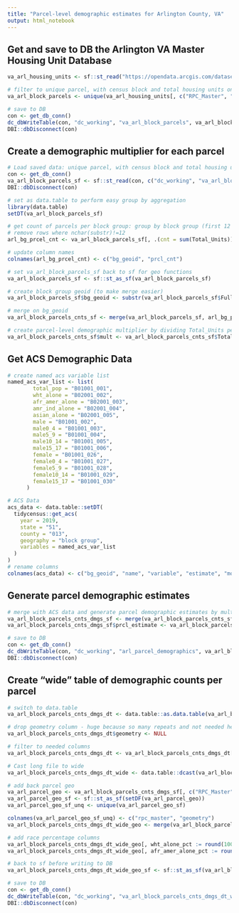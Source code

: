 ```yaml
---
title: "Parcel-level demographic estimates for Arlington County, VA"
output: html_notebook
---
```


## Get and save to DB the Arlington VA Master Housing Unit Database

```r
va_arl_housing_units <- sf::st_read("https://opendata.arcgis.com/datasets/628f6de7205641169273ea684a74fb0f_0.geojson")

# filter to unique parcel, with census block and total housing units on the parcel
va_arl_block_parcels <- unique(va_arl_housing_units[, c("RPC_Master", "Full_Block", "Total_Units")])

# save to DB
con <- get_db_conn()
dc_dbWriteTable(con, "dc_working", "va_arl_block_parcels", va_arl_block_parcels)
DBI::dbDisconnect(con)
```

## Create a demographic multiplier for each parcel

```r
# Load saved data: unique parcel, with census block and total housing units on the parcel
con <- get_db_conn()
va_arl_block_parcels_sf <- sf::st_read(con, c("dc_working", "va_arl_block_parcels"))
DBI::dbDisconnect(con)

# set as data.table to perform easy group by aggregation
library(data.table)
setDT(va_arl_block_parcels_sf)

# get count of parcels per block group: group by block group (first 12 integers of Full_Block) and get count of units per block group (sum(Total_Units))
# remove rows where nchar(substr)!=12
arl_bg_prcel_cnt <- va_arl_block_parcels_sf[, .(cnt = sum(Total_Units)), substr(Full_Block, 1, 12)][nchar(substr)==12]

# update column names
colnames(arl_bg_prcel_cnt) <- c("bg_geoid", "prcl_cnt")

# set va_arl_block_parcels_sf back to sf for geo functions
va_arl_block_parcels_sf <- sf::st_as_sf(va_arl_block_parcels_sf)

# create block group geoid (to make merge easier)
va_arl_block_parcels_sf$bg_geoid <- substr(va_arl_block_parcels_sf$Full_Block, 1, 12)

# merge on bg_geoid
va_arl_block_parcels_cnts_sf <- merge(va_arl_block_parcels_sf, arl_bg_prcel_cnt, by = "bg_geoid")

# create parcel-level demographic multiplier by dividing Total_Units per parcel by total count of parcels in the block group (prcl_cnt) 
va_arl_block_parcels_cnts_sf$mult <- va_arl_block_parcels_cnts_sf$Total_Units/va_arl_block_parcels_cnts_sf$prcl_cnt
```

## Get ACS Demographic Data

```r
# create named acs variable list
named_acs_var_list <- list(
        total_pop = "B01001_001",
        wht_alone = "B02001_002",
        afr_amer_alone = "B02001_003",
        amr_ind_alone = "B02001_004",
        asian_alone = "B02001_005",
        male = "B01001_002",
        male0_4 = "B01001_003",
        male5_9 = "B01001_004",
        male10_14 = "B01001_005",
        male15_17 = "B01001_006",
        female = "B01001_026",
        female0_4 = "B01001_027",
        female5_9 = "B01001_028",
        female10_14 = "B01001_029",
        female15_17 = "B01001_030"
      )

# ACS Data
acs_data <- data.table::setDT(
  tidycensus::get_acs(
    year = 2019,
    state = "51",
    county = "013",
    geography = "block group",
    variables = named_acs_var_list
  )
)
# rename columns
colnames(acs_data) <- c("bg_geoid", "name", "variable", "estimate", "moe")
```

## Generate parcel demographic estimates

```r
# merge with ACS data and generate parcel demographic estimates by multiplying ACS estimate by parcel multipliers
va_arl_block_parcels_cnts_dmgs_sf <- merge(va_arl_block_parcels_cnts_sf, acs_data, by = "bg_geoid", allow.cartesian=TRUE)
va_arl_block_parcels_cnts_dmgs_sf$prcl_estimate <- va_arl_block_parcels_cnts_dmgs_sf$mult * va_arl_block_parcels_cnts_dmgs_sf$estimate

# save to DB
con <- get_db_conn()
dc_dbWriteTable(con, "dc_working", "arl_parcel_demographics", va_arl_block_parcels_cnts_dmgs_sf)
DBI::dbDisconnect(con)
```

## Create "wide" table of demographic counts per parcel

```r
# switch to data.table
va_arl_block_parcels_cnts_dmgs_dt <- data.table::as.data.table(va_arl_block_parcels_cnts_dmgs_sf)

# drop geometry column - huge because so many repeats and not needed here
va_arl_block_parcels_cnts_dmgs_dt$geometry <- NULL

# filter to needed columns
va_arl_block_parcels_cnts_dmgs_dt <- va_arl_block_parcels_cnts_dmgs_dt[, .(rpc_master = RPC_Master, geoid = Full_Block, measure = variable, value = prcl_estimate)]

# Cast long file to wide
va_arl_block_parcels_cnts_dmgs_dt_wide <- data.table::dcast(va_arl_block_parcels_cnts_dmgs_dt, rpc_master + geoid ~ measure, value.var = "value", fun.aggregate = sum)

# add back parcel geo
va_arl_parcel_geo <- va_arl_block_parcels_cnts_dmgs_sf[, c("RPC_Master")]
va_arl_parcel_geo_sf <- sf::st_as_sf(setDF(va_arl_parcel_geo))
va_arl_parcel_geo_sf_unq <- unique(va_arl_parcel_geo_sf)

colnames(va_arl_parcel_geo_sf_unq) <- c("rpc_master", "geometry")
va_arl_block_parcels_cnts_dmgs_dt_wide_geo <- merge(va_arl_block_parcels_cnts_dmgs_dt_wide, va_arl_parcel_geo_sf_unq, by = "rpc_master")

# add race percentage columns
va_arl_block_parcels_cnts_dmgs_dt_wide_geo[, wht_alone_pct := round(100*(wht_alone/total_pop), 2)]
va_arl_block_parcels_cnts_dmgs_dt_wide_geo[, afr_amer_alone_pct := round(100*(afr_amer_alone/total_pop), 2)]

# back to sf before writing to DB
va_arl_block_parcels_cnts_dmgs_dt_wide_geo_sf <- sf::st_as_sf(va_arl_block_parcels_cnts_dmgs_dt_wide_geo)

# save to DB
con <- get_db_conn()
dc_dbWriteTable(con, "dc_working", "va_arl_block_parcels_cnts_dmgs_dt_wide_geo_sf", va_arl_block_parcels_cnts_dmgs_dt_wide_geo_sf)
DBI::dbDisconnect(con)
```
